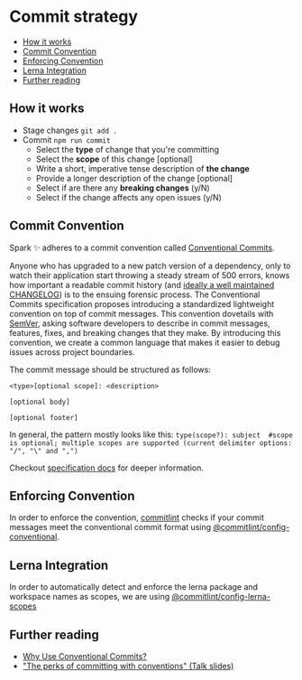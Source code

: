 
<Meta title="Developer/Contributing/Commit" />

# Commit strategy

- [How it works](#how-it-works)
- [Commit Convention](#commit-convention)
- [Enforcing Convention](#enforcing-convention)
- [Lerna Integration](#lerna-integration)
- [Further reading](#further-reading)

## How it works

- Stage changes `git add .`
- Commit `npm run commit`
  - Select the **type** of change that you're committing
  - Select the **scope** of this change [optional]
  - Write a short, imperative tense description of **the change**
  - Provide a longer description of the change [optional]
  - Select if are there any **breaking changes** (y/N)
  - Select if the change affects any open issues (y/N)

## Commit Convention

Spark ✨ adheres to a commit convention called [Conventional Commits](https://www.conventionalcommits.org/en/v1.0.0).

Anyone who has upgraded to a new patch version of a dependency, only to watch their application start throwing a steady stream of 500 errors, knows how important a readable commit history (and [ideally a well maintained CHANGELOG](https://keepachangelog.com/en/0.3.0/)) is to the ensuing forensic process.
The Conventional Commits specification proposes introducing a standardized lightweight convention on top of commit messages. This convention dovetails with [SemVer](https://semver.org/), asking software developers to describe in commit messages, features, fixes, and breaking changes that they make.
By introducing this convention, we create a common language that makes it easier to debug issues across project boundaries.

The commit message should be structured as follows:

```
<type>[optional scope]: <description>

[optional body]

[optional footer]
```

In general, the pattern mostly looks like this:
`type(scope?): subject  #scope is optional; multiple scopes are supported (current delimiter options: "/", "\" and ",")`

Checkout [specification docs](https://www.conventionalcommits.org/en/v1.0.0/#specification) for deeper information.

## Enforcing Convention

In order to enforce the convention, [commitlint](https://github.com/conventional-changelog/commitlint) checks if your commit messages meet the conventional commit format using [@commitlint/config-conventional](https://github.com/conventional-changelog/commitlint/tree/master/%40commitlint/config-conventional).

## Lerna Integration

In order to automatically detect and enforce the lerna package and workspace names as scopes, we are using [@commitlint/config-lerna-scopes](https://github.com/conventional-changelog/commitlint/tree/master/@commitlint/config-lerna-scopes)

## Further reading

- [Why Use Conventional Commits?](https://www.conventionalcommits.org/en/v1.0.0/#why-use-conventional-commits)
- ["The perks of committing with conventions" (Talk slides)](https://slides.com/marionebl/the-perks-of-committing-with-conventions)
